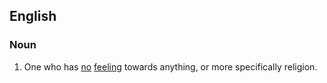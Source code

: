 ==English==

===Noun===
{{en-noun}}

# {{rfquote}} One who has [[no]] [[feeling]] towards anything, or more specifically religion.